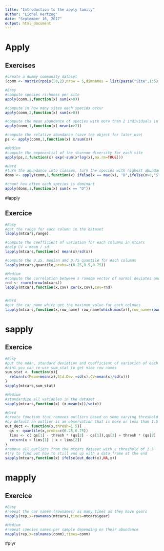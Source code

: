 ```yaml
---
title: "Introduction to the apply family"
author: "Lionel Hertzog"
date: "September 16, 2017"
output: html_document
---
```

# Apply

## Exercises 

```r
#create a dummy community dataset
(comm <- matrix(rpois(50,2),nrow = 5,dimnames = list(paste("Site",1:5),paste("Species",1:10))))

#Easy
#compute species richness per site
apply(comm,1,function(x) sum(x>0))

#compute in how many sites each species occur
apply(comm,2,function(x) sum(x>0))

#compute the mean abundance of species with more than 2 individuals in each site
apply(comm,1,function(x) mean(x>2))

#compute the relative abundance (save the object for later use)
ps <- apply(comm,1,function(x) x/sum(x))

#Medium
#compute the exponential of the shannon diversity for each site
apply(ps,2,function(x) exp(-sum(x*log(x),na.rm=TRUE)))

#Hard
#turn the abundance into classes, turn the species with highest abundance into a "D" all others with abundance superior to 0 into "S" and species of 0 into "A" (save the object)
doms <- apply(comm,1,function(x) ifelse(x == max(x), "D",ifelse(x>0,"S","A")))

#count how often each species is dominant
apply(doms,1,function(x) sum(x == "D"))
```

#lapply

## Exercice

```r
#Easy
#get the range for each column in the dataset
lapply(mtcars,range)

#compute the coefficient of variation for each columns in mtcars
#help CV = mean / sd
lapply(mtcars,function(x) mean(x)/sd(x))

#compute the 0.25, median and 0.75 quantile for each columns
lapply(mtcars,quantile,probs=c(0.25,0.5,0.75))

#Medium
#compute the correlation between a random vector of normal deviates and each columns, hint: you have to use a function with more than one argument
rnd <- rnorm(nrow(mtcars))
lapply(mtcars,function(x,cov) cor(x,cov),cov=rnd)


#Hard
#get the car name which get the maximum value for each colmuns
lapply(mtcars,function(x,row_name) row_name[which.max(x)],row_name=rownames(mtcars))
```

# sapply

## Exercice

```r
#Easy
#put the mean, standard deviation and coefficient of variation of each column into a nice table
#hint you can re-use sum_stat to get nice row names
sum_stat <- function(x){
  return(c(Mean=mean(x),Std.Dev.=sd(x),CV=mean(x)/sd(x)))
}
sapply(mtcars,sum_stat)

#Medium
#standardize all variables in the dataset
sapply(mtcars,function(x) (x-mean(x))/sd(x))

#Hard
#create function that removes outliers based on some varying threshold
#by default an outlier is an observation that is more or less than 1.5 * (Q75 - Q25)
out_dect <- function(x,thresh=1.5){
  qs <- quantile(x,probs=c(0.25,0.75))
  lims <- c( qs[1] - thresh * (qs[2] - qs[1]),qs[2] + thresh * (qs[2] - qs[1]))
  return(x < lims[1] | x > lims[2])
}
#remove all outliers from the mtcars dataset with a threshold of 1.5
#try to find out how to still end up with a data frame at the end
sapply(mtcars,function(x) ifelse(out_dect(x),NA,x))
```


# mapply

## Exercice

```r
#Easy
#repeat the car names (rownames) as many times as they have gears
mapply(rep,x=rownames(mtcars),times=mtcars$gear)

#Medium
#repeat species names per sample depending on their abundance
mapply(rep,x=colnames(comm),times=comm)
```

#plyr

